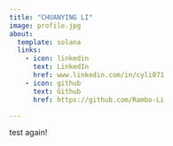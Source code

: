 ```yaml
---
title: "CHUANYING LI"
image: profile.jpg
about:
  template: solana
  links:
    - icon: linkedin
      text: LinkedIn
      href: www.linkedin.com/in/cyli071
    - icon: github
      text: Github
      href: https://github.com/Rambo-Li

---
```


test again!
